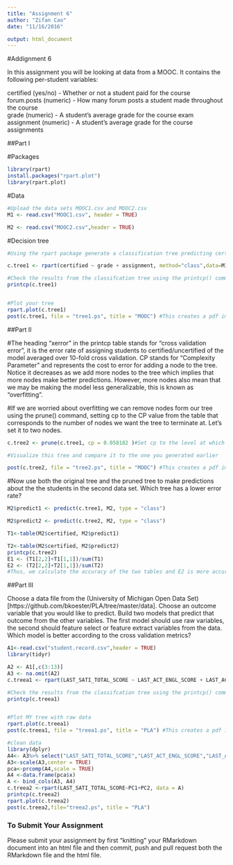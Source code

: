 ```yaml
---
title: "Assignment 6"
author: "Zifan Cao"
date: "11/16/2016"

output: html_document
---
```

#Addignment 6

In this assignment you will be looking at data from a MOOC. It contains the following per-student variables:

certified (yes/no) - Whether or not a student paid for the course  
forum.posts (numeric) - How many forum posts a student made throughout the course  
grade (numeric) - A student's average grade for the course exam  
assignment (numeric) - A student's average grade for the course assignments  

##Part I

#Packages
```r
library(rpart)
install.packages("rpart.plot")
library(rpart.plot)
```

#Data
```r
#Upload the data sets MOOC1.csv and MOOC2.csv
M1 <- read.csv("MOOC1.csv", header = TRUE)

M2 <- read.csv("MOOC2.csv",header = TRUE)

```

#Decision tree
```r
#Using the rpart package generate a classification tree predicting certified from the other variables in the M1 data frame. Which variables should you use?

c.tree1 <- rpart(certified ~ grade + assignment, method="class",data=M1)

#Check the results from the classifcation tree using the printcp() command
printcp(c.tree1)


#Plot your tree
rpart.plot(c.tree1)
post(c.tree1, file = "tree1.ps", title = "MOOC") #This creates a pdf image of the tree

```

##Part II

#The heading "xerror" in the printcp table stands for "cross validation error", it is the error rate of assigning students to certified/uncertified of the model averaged over 10-fold cross validation. CP stands for "Complexity Parameter" and represents the cost to error for adding a node to the tree. Notice it decreases as we add more nodes to the tree which implies that more nodes make better predictions. However, more nodes also mean that we may be making the model less generalizable, this is known as "overfitting".

#If we are worried about overfitting we can remove nodes form our tree using the prune() command, setting cp to the CP value from the table that corresponds to the number of nodes we want the tree to terminate at. Let's set it to two nodes.

```r
c.tree2 <- prune(c.tree1, cp = 0.058182 )#Set cp to the level at which you want the tree to end

#Visualize this tree and compare it to the one you generated earlier

post(c.tree2, file = "tree2.ps", title = "MOOC") #This creates a pdf image of the tree
```

#Now use both the original tree and the pruned tree to make predictions about the the students in the second data set. Which tree has a lower error rate?

```r
M2$predict1 <- predict(c.tree1, M2, type = "class")

M2$predict2 <- predict(c.tree2, M2, type = "class")

T1<-table(M2$certified, M2$predict1)

T2<-table(M2$certified, M2$predict2)
printcp(c.tree2)
E1 <- (T1[2,2]+T1[1,1])/sum(T1)
E2 <- (T2[2,2]+T2[1,1])/sum(T2)
#Thus, we calculate the accuracy of the two tables and E2 is more accurate.
```

##Part III

Choose a data file from the (University of Michigan Open Data Set)[https://github.com/bkoester/PLA/tree/master/data]. Choose an outcome variable that you would like to predict. Build two models that predict that outcome from the other variables. The first model should use raw variables, the second should feature select or feature extract variables from the data. Which model is better according to the cross validation metrics?

```r
A1<-read.csv("student.record.csv",header = TRUE)
library(tidyr)

A2 <- A1[,c(3:13)]
A3 <- na.omit(A2)
c.treea1 <- rpart(LAST_SATI_TOTAL_SCORE ~ LAST_ACT_ENGL_SCORE + LAST_ACT_MATH_SCORE,data=A1)

#Check the results from the classifcation tree using the printcp() command
printcp(c.treea1)


#Plot MY tree with raw data
rpart.plot(c.treea1)
post(c.treea1, file = "treea1.ps", title = "PLA") #This creates a pdf image of the tree

#clean data
library(dplyr)
A4<- A3%>% select("LAST_SATI_TOTAL_SCORE","LAST_ACT_ENGL_SCORE","LAST_ACT_MATH_SCORE")
A3<-scale(A3,center = TRUE)
pca<-prcomp(A4,scale = TRUE)
A4 <-data.frame(pca$x)
A <- bind_cols(A3, A4)
c.treea2 <-rpart(LAST_SATI_TOTAL_SCORE~PC1+PC2, data = A)
printcp(c.treea2)
rpart.plot(c.treea2)
post(c.treea2,file="treea2.ps", title = "PLA")
```

### To Submit Your Assignment

Please submit your assignment by first "knitting" your RMarkdown document into an html file and then commit, push and pull request both the RMarkdown file and the html file.